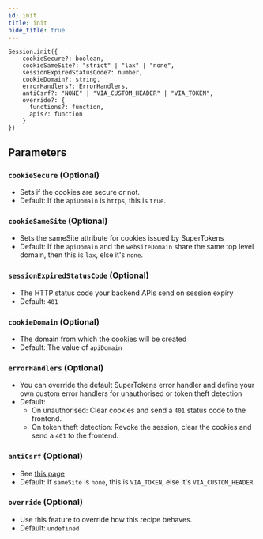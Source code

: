 ```yaml
---
id: init
title: init
hide_title: true
---
```


```tsx
Session.init({
    cookieSecure?: boolean,
    cookieSameSite?: "strict" | "lax" | "none",
    sessionExpiredStatusCode?: number,
    cookieDomain?: string,
    errorHandlers?: ErrorHandlers,
    antiCsrf?: "NONE" | "VIA_CUSTOM_HEADER" | "VIA_TOKEN",
    override?: {
      functions?: function,
      apis?: function
    }
})
```

## Parameters

### ``cookieSecure`` (Optional)
- Sets if the cookies are secure or not.
- Default: If the `apiDomain` is `https`, this is `true`.

### ``cookieSameSite`` (Optional)
- Sets the sameSite attribute for cookies issued by SuperTokens
- Default: If the `apiDomain` and the `websiteDomain` share the same top level domain, then this is `lax`, else it's `none`.

### ``sessionExpiredStatusCode`` (Optional)
- The HTTP status code your backend APIs send on session expiry
- Default: `401`

### ``cookieDomain`` (Optional)
- The domain from which the cookies will be created
- Default: The value of `apiDomain`

### ``errorHandlers`` (Optional)
- You can override the default SuperTokens error handler and define your own custom error handlers for unauthorised or token theft detection
- Default:
  - On unauthorised: Clear cookies and send a `401` status code to the frontend.
  - On token theft detection: Revoke the session, clear the cookies and send a `401` to the frontend. 

### ``antiCsrf`` (Optional)
- See [this page](/docs/session/common-customizations/sessions/anti-csrf)
- Default: If `sameSite` is `none`, this is `VIA_TOKEN`, else it's `VIA_CUSTOM_HEADER`.

### `override` (Optional)
- Use this feature to override how this recipe behaves.
- Default: `undefined`